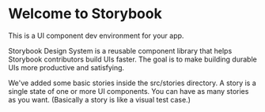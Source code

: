 
<Meta title="Design System |Welcome" />

# Welcome to Storybook

This is a UI component dev environment for your app.

Storybook Design System is a reusable component library that helps Storybook contributors build UIs faster.
The goal is to make building durable UIs more productive and satisfying.

We've added some basic stories inside the src/stories directory.
A story is a single state of one or more UI components. You can have as many stories as you want.
(Basically a story is like a visual test case.)
